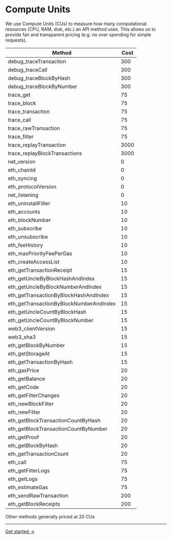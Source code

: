 # Compute Units

We use Compute Units (CUs) to measure how many computational resources (CPU, RAM, disk, etc.) an API method uses. This allows us to provide fair and transparent pricing (e.g. no over spending for simple requests).

| Method                                  | Cost |
| --------------------------------------- | ---- |
| debug_traceTransaction                  | 300  |
| debug_traceCall                         | 300  |
| debug_traceBlockByHash                  | 300  |
| debug_traceBlockByNumber                | 300  |
| trace_get                               | 75   |
| trace_block                             | 75   |
| trace_transaction                       | 75   |
| trace_call                              | 75   |
| trace_rawTransaction                    | 75   |
| trace_filter                            | 75   |
| trace_replayTransaction                 | 3000 |
| trace_replayBlockTransactions           | 3000 |
| net_version                             | 0    |
| eth_chainId                             | 0    |
| eth_syncing                             | 0    |
| eth_protocolVersion                     | 0    |
| net_listening                           | 0    |
| eth_uninstallFilter                     | 10   |
| eth_accounts                            | 10   |
| eth_blockNumber                         | 10   |
| eth_subscribe                           | 10   |
| eth_unsubscribe                         | 10   |
| eth_feeHistory                          | 10   |
| eth_maxPriorityFeePerGas                | 10   |
| eth_createAccessList                    | 10   |
| eth_getTransactionReceipt               | 15   |
| eth_getUncleByBlockHashAndIndex         | 15   |
| eth_getUncleByBlockNumberAndIndex       | 15   |
| eth_getTransactionByBlockHashAndIndex   | 15   |
| eth_getTransactionByBlockNumberAndIndex | 15   |
| eth_getUncleCountByBlockHash            | 15   |
| eth_getUncleCountByBlockNumber          | 15   |
| web3_clientVersion                      | 15   |
| web3_sha3                               | 15   |
| eth_getBlockByNumber                    | 15   |
| eth_getStorageAt                        | 15   |
| eth_getTransactionByHash                | 15   |
| eth_gasPrice                            | 20   |
| eth_getBalance                          | 20   |
| eth_getCode                             | 20   |
| eth_getFilterChanges                    | 20   |
| eth_newBlockFilter                      | 20   |
| eth_newFilter                           | 20   |
| eth_getBlockTransactionCountByHash      | 20   |
| eth_getBlockTransactionCountByNumber    | 20   |
| eth_getProof                            | 20   |
| eth_getBlockByHash                      | 20   |
| eth_getTransactionCount                 | 20   |
| eth_call                                | 75   |
| eth_getFilterLogs                       | 75   |
| eth_getLogs                             | 75   |
| eth_estimateGas                         | 75   |
| eth_sendRawTransaction                  | 200  |
| eth_getBlockReceipts                    | 200  |

Other methods generally priced at 20 CUs

---

[Get started →](https://app.conduit.xyz/rpc-keys)
